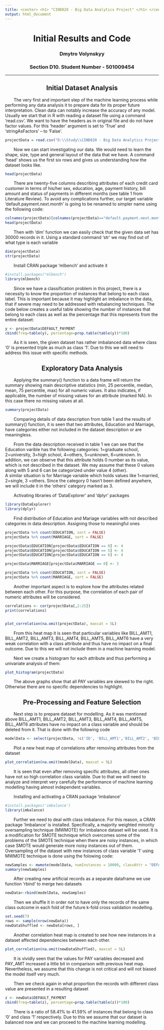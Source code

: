 ---
title: <center> <h1> "CIND820 - Big Data Analytics Project" </h1> </center>
output: html_document
---
<center> <h1> Initial Results and Code </h1> </center>
<center>  <h3> Dmytro Volynskyy </h2> </center>
<center> <h3> Section D10. Student Number - 501009454 </h2> </center>
---

<center> <h2> Initial Dataset Analysis </h2> </center>

<style>  
  p {  
    text-indent: 2.0em;  
  }  
  div { text-align: justify; }
</style>
      
The very first and important step of the machine learning process while performing any data analysis it to prepare data for its proper future interpretation. Clean data can notably increase the accuracy of any model. Usually we start that in R with reading a dataset file using a command ‘read.csv’. We want to have the headers as in original file and do not have factor values. For this ‘header’ argument is set to ‘True’ and ‘stringAsFactors’ – to ‘False’.

```{r}
projectData = read.csv("D:\\Study\\CIND820 - Big Data Analytics Project\\Project\\Initial Analysis\\credit_card.csv", header = TRUE,  sep = ",", stringsAsFactors = FALSE)
```

Now we can start investigating our data. We would need to learn the shape, size, type and general layout of the data that we have. A command ‘head’ shows us the first six rows and gives us understanding how the dataset looks like.

```{r}
head(projectData)
```

There are twenty-five columns describing attributes of each credit card customer in terms of his/her sex, education, age, payment history, bill amount and status of payments in different months (see table 1 from Literature Review). To avoid any complications further, our target variable ‘default.payment.next.month’ is going to be renamed to simpler name using the following code:

```{r}
colnames(projectData)[colnames(projectData)=="default.payment.next.month"] <- "DEFAULT_PAYMENT"
head(projectData)
```

Then with ‘dim’ function we can easily check that the given data set has 30000 records in it. Using a standard command ‘str’ we may find out of what type is each variable

```{r}
dim(projectData)
str(projectData)
```

Install CRAN package 'mlbench' and activate it

```{r}
#install.packages("mlbench")
library(mlbench)
```


Since we have a classification problem in this project, there is a necessity to know the proportion of instances that belong to each class label. This is important because it may highlight an imbalance in the data, that if severe may need to be addressed with rebalancing techniques. The code below creates a useful table showing the number of instances that belong to each class as well as the percentage that this represents from the entire dataset:

```{r}
y <- projectData$DEFAULT_PAYMENT
cbind(freq=table(y), percentage=prop.table(table(y))*100)
```
  
As it is seen, the given dataset has rather imbalanced data where class ‘0’ is presented triple as much as class ‘1’. Due to this we will need to address this issue with specific methods.


<center> <h2> Exploratory Data Analysis </h2> </center>


Applying the summary() function to a data frame will return the summary showing main descriptive statistics (min, 25 percentile, median, mean, 75 percentile, max) for all numeric values. It also indicates, if applicable, the number of missing values for an attribute (marked NA). In this case there no missing values at all.

```{r}
summary(projectData)
```

Comparing details of data description from table 1 and the results of summary() function, it is seen that two attributes, Education and Marriage, have categories either not included in the dataset description or are meaningless.

From the data description received in table 1 we can see that the Education varible has the following categories: 1=graduate school, 2=university, 3=high school, 4=others, 5=unknown, 6=unknown. In addition, we can observe that this attribute holds 0 number as its value, which is not described in the dataset. We may assume that these 0 values along with 5 and 6 can be categorized under value 4 (other).  
A similar situation is for Marriage variable which holds values like 1=married, 2=single, 3 =others. Since the category 0 hasn't been defined anywhere, we will include it in the ‘others’ category marked as 3.

Activating libraries of 'DataExplorer' and 'dplyr' packages

```{r}
library(DataExplorer)
library(dplyr)
```

Find distribution of Education and Mariage variables with not described categories in data description. Assigning those to meaningful ones

```{r}
projectData %>% count(EDUCATION, sort = FALSE)
projectData %>% count(MARRIAGE, sort = FALSE)

projectData$EDUCATION[projectData$EDUCATION == 0] <- 4
projectData$EDUCATION[projectData$EDUCATION == 5] <- 4
projectData$EDUCATION[projectData$EDUCATION == 6] <- 4

projectData$MARRIAGE[projectData$MARRIAGE == 0] <- 3

projectData %>% count(EDUCATION, sort = FALSE)
projectData %>% count(MARRIAGE, sort = FALSE)
```

Another important aspect is to explore how the attributes related between each other. For this purpose, the correlation of each pair of numeric attributes will be considered.

```{r fig.align="center", fig.height=9, fig.width=9}
correlations <- cor(projectData[,2:25])
print(correlations)


plot_correlation(na.omit(projectData), maxcat = 5L)
```
    
From this heat map it is seen that particular variables like BILL_AMT1, BILL_AMT2, BILL_AMT3, BILL_AMT4, BILL_AMT5, BILL_AMT6 have a very weak correlation with a class attribute and thus have no impact on a final outcome. Due to this we will not include them in a machine learning model.

Next we create a histogram for each attribute and thus performing a univariate analysis of them:

```{r, fig.align="center", fig.height=9, fig.width=9}
plot_histogram(projectData)
```
    
The above graphs show that all PAY variables are skewed to the right. Otherwise there are no specific dependencies to highlight.

<center> <h2> Pre-Processing and Feature Selection </h2> </center>

Next step is to prepare dataset for modelling. As it was mentioned above BILL_AMT1, BILL_AMT2, BILL_AMT3, BILL_AMT4, BILL_AMT5, BILL_AMT6 attributes have no impact on a class variable and should be deleted from it. That is done with the following code

```{r}
modelData <- select(projectData, !c('ID', 'BILL_AMT1','BILL_AMT2', 'BILL_AMT3','BILL_AMT4','BILL_AMT5','BILL_AMT6'))
```

Plot a new heat map of correlations after removing attributes from the dataset

```{r, fig.align="center", fig.height=9, fig.width=9}
plot_correlation(na.omit(modelData), maxcat = 5L)
```

It is seen that even after removing specific attributes, all other ones have not so high correlation class variable. Due to that we will need to analyze and interpret very carefully the performance of machine learning modelling having almost independent variables.

Installing and activating a CRAN package 'imbalance'

```{r}
#install.packages('imbalance')
library(imbalance)
```

Further we need to deal with class imbalance. For this reason, a CRAN package ‘Imbalance’ is installed. Specifically, a majority weighted minority oversampling technique (MWMOTE) for imbalance dataset will be used. It is a modification for SMOTE technique which overcomes some of the problems of the SMOTE technique when there are noisy instances, in which case SMOTE would generate more noisy instances out of them. Oversampling of the dataset with new instances of class variable '1' using MWMOTE technique is done using the folowing code:

```{r}
newSamples <- mwmote(modelData, numInstances = 10000, classAttr = "DEFAULT_PAYMENT")
summary(newSamples)
```

After creating new artificial records as a separate dataframe we use function ‘rbind’ to merge two datasets

```{r}
newData<-rbind(modelData, newSamples)
```

Then we shuffle it in order not to have only the records of the same class outcome in each fold of the future k-fold cross validation modelling.

```{r}
set.seed(7)
rows <- sample(nrow(newData))
newDataShuffled <- newData[rows, ]
```

Another correlation heat map is created to see how new instances in a dataset affected dependencies between each other.

```{r, fig.align="center", fig.height=9, fig.width=9}
plot_correlation(na.omit(newDataShuffled), maxcat = 5L)
```
    
It is vividly seen that the values for PAY variables decreased and PAY_AMT increased a little bit in comparison with previous heat map. Nevertheless, we assume that this change is not critical and will not biased the model itself very much.

Then we check again in what proportion the records with different class value are presented in a resulting dataset

```{r}
z <- newData$DEFAULT_PAYMENT
cbind(freq=table(z), percentage=prop.table(table(z))*100)
```

There is a ratio of 58.41% to 41.59% of instances that belong to class ‘0’ and class ‘1’ respectively. Due to this we assume that our dataset is balanced now and we can proceed to the machine learning modelling.
